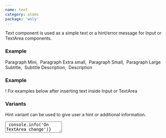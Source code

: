 ```yaml
---
name: text
category: atoms
package: 'woly'
---
```



Text component is used as a simple text or a hint/error message for Input or TextArea components.

### Example

<Playground direction="vertical">
  <Line>
    <Text type="M">Paragraph Mini,&nbsp;</Text>
    <Text type="XS">Paragraph Extra small,&nbsp;</Text>
    <Text type="S">Paragraph Small,&nbsp;</Text>
    <Text type="L">Paragraph Large&nbsp;</Text>
  </Line>
  <Line>
    <Text type="subtitle">Subtitle,&nbsp;</Text>
    <Text type="subtitle" weight="medium">
      Subtitle
    </Text>
  </Line>
  <Line>
    <Text type="hint" weight="light">
      Description,&nbsp;
    </Text>
    <Text type="hint" weight="regular">
      Description
    </Text>
  </Line>
</Playground>

### Example

<Playground direction="vertical">
  <Text variant="danger" type="hint">
    ! Fix examples below after inserting text inside Input or TextArea
  </Text>
</Playground>

### Variants

Hint variant can be used to give user a hint or additional information.

<Playground direction="vertical">
  <TextArea
    name="name"
    onChange={(event) => console.info('On TextArea change')}
    placeholder="Enter your name here"
    type="text"
    value="Hi"
  />
  <Text variant="primary" type="hint">
    Description/Hint
  </Text>
</Playground>

Error variant can be used to focus user attention on error.

<Playground direction="vertical">
  <Input
    name="name"
    onChange={(event) => console.info('On input change')}
    placeholder="Enter your name here"
    type="text"
    value="Hi"
    variant="danger"
  />
  <Text variant="danger" type="hint">
    Error text
  </Text>
</Playground>

### Kinds

| Name   | Description                                       |
| ------ | ------------------------------------------------- |
| `Text` | Base text. Useful for creating a new kind of text |

### Props

| Name      | Type                                          | Default       | Description                          |
| --------- | --------------------------------------------- | ------------- | ------------------------------------ |
| `type`    | `'L' ӏ 'S' ӏ 'XS' ӏ 'M'ӏ 'subtitle' ӏ 'hint'` | `'subtitle'`  | Type of text                         |
| `variant` | `string`                                      | `'secondary'` | Variant prop to style Text component |
| `weight`  | `'medium' ӏ 'regular' ӏ 'light'`              | `'regular'`   | Font weight of text                  |
